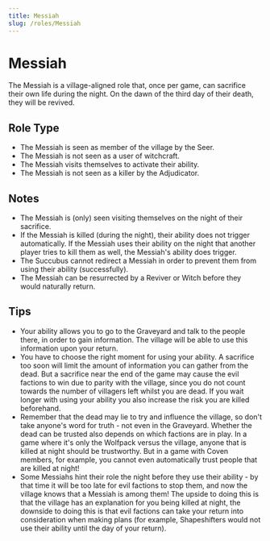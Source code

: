 ```yaml
---
title: Messiah
slug: /roles/Messiah
---
```


# Messiah

The Messiah is a village-aligned role that, once per game, can sacrifice their own life during the night. On the dawn of the third day of their death, they will be revived.

## Role Type

- The Messiah is seen as member of the village by the Seer.
- The Messiah is not seen as a user of witchcraft.
- The Messiah visits themselves to activate their ability.
- The Messiah is not seen as a killer by the Adjudicator.

## Notes

- The Messiah is (only) seen visiting themselves on the night of their sacrifice.
- If the Messiah is killed (during the night), their ability does not trigger automatically. If the Messiah uses their ability on the night that another player tries to kill them as well, the Messiah's ability does trigger.
- The Succubus cannot redirect a Messiah in order to prevent them from using their ability (successfully).
- The Messiah can be resurrected by a Reviver or Witch before they would naturally return.

## Tips

- Your ability allows you to go to the Graveyard and talk to the people there, in order to gain information. The village will be able to use this information upon your return.
- You have to choose the right moment for using your ability. A sacrifice too soon will limit the amount of information you can gather from the dead. But a sacrifice near the end of the game may cause the evil factions to win due to parity with the village, since you do not count towards the number of villagers left whilst you are dead. If you wait longer with using your ability you also increase the risk you are killed beforehand.
- Remember that the dead may lie to try and influence the village, so don't take anyone's word for truth - not even in the Graveyard. Whether the dead can be trusted also depends on which factions are in play. In a game where it's only the Wolfpack versus the village, anyone that is killed at night should be trustworthy. But in a game with Coven members, for example, you cannot even automatically trust people that are killed at night!
- Some Messiahs hint their role the night before they use their ability - by that time it will be too late for evil factions to stop them, and now the village knows that a Messiah is among them! The upside to doing this is that the village has an explanation for you being killed at night, the downside to doing this is that evil factions can take your return into consideration when making plans (for example, Shapeshifters would not use their ability until the day of your return).
